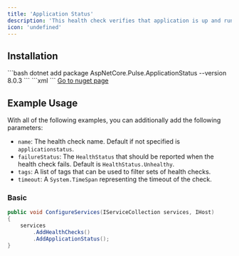 ```yaml
---
title: 'Application Status'
description: 'This health check verifies that application is up and running based on `IHostApplicationLifetime`. If application received stop signal, eg: SIGTERM in docker container - then health status will be unhealthy and application wont be able to receive new requests.'
icon: 'undefined'
---
```


## Installation

<Tabs>
  <Tab title=".NET CLI">
    ```bash
    dotnet add package AspNetCore.Pulse.ApplicationStatus --version 8.0.3
    ```
  </Tab>
  <Tab title="Package Reference">
    ```xml
    <PackageReference Include="AspNetCore.Pulse.ApplicationStatus" Version="8.0.3" />
    ```
  </Tab>
  <Tab title="Nuget">
    <a href="https://www.nuget.org/packages/AspNetCore.Pulse.ApplicationStatus/" target="_blank">Go to nuget page</a>
  </Tab>
</Tabs>


## Example Usage

With all of the following examples, you can additionally add the following parameters:

* `name`: The health check name. Default if not specified is `applicationstatus`.
* `failureStatus`: The `HealthStatus` that should be reported when the health check fails. Default is `HealthStatus.Unhealthy`.
* `tags`: A list of tags that can be used to filter sets of health checks.
* `timeout`: A `System.TimeSpan` representing the timeout of the check.

### Basic

```csharp
public void ConfigureServices(IServiceCollection services, IHost)
{
    services
        .AddHealthChecks()
        .AddApplicationStatus();
}
```

